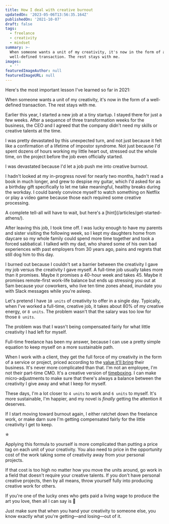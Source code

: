 ```yaml
---
title: How I deal with creative burnout
updatedOn: '2023-05-06T13:56:35.164Z'
publishedOn: '2021-10-07'
draft: false
tags:
  - freelance
  - creativity
  - mindset
summary: >-
  When someone wants a unit of my creativity, it's now in the form of a 
  well-defined transaction. The rest stays with me.
images:
  - ''
featuredImageAuthor: null
featuredImageURL: null
---
```


Here's the most important lesson I've learned so far in 2021:

<Statement>When someone wants a unit of my creativity, it's now in the form of a well-defined transaction. The rest stays with me.</Statement>

Earlier this year, I started a new job at a tiny startup. I stayed there for just a few weeks. After a sequence of three
transformation weeks for the business, the CEO and I agreed that the company didn't need my skills or creative talents
at the time.

I was pretty devastated by this unexpected turn, and not just because it felt like a confirmation of a lifetime of
impostor syndrome. Not just because I'd spent dozens of hours working my little heart out, stressed out the whole time,
on the project before the job even officially started.

<Statement>I was devastated because I'd let a job push me into creative burnout.</Statement>

I hadn't looked at my in-progress novel for nearly two months, hadn't read a book in much longer, and grew to despise my
guitar, which I'd asked for as a birthday gift specifically to let me take meaningful, healthy breaks during the
workday. I could barely convince myself to watch something on Netflix or play a video game because those each required
some creative processing.

<Aside>A complete tell-all will have to wait, but here's a [hint](/articles/get-started-athens/).</Aside>

After leaving this job, I took time off. I was lucky enough to have my parents and sister visiting the following week,
so I kept my daughters home from daycare so my whole family could spend more time together and took a forced sabbatical.
I talked with my dad, who shared some of his own bad experiences with past employers from 30 years ago, pains and
regrets that still dog him to this day.

I burned out because I couldn't set a barrier between the creativity I gave my job versus the creativity I gave myself.
A full-time job usually takes more than it promises. Maybe it promises a 40-hour week and takes 45. Maybe it promises
remote-first work-life balance but ends up stressing you out at 5am because your coworkers, who live ten time zones
ahead, inundate you with Slack messages while you're asleep.

Let's pretend I have `10 units` of creativity to offer in a single day. Typically, when I've worked a full-time,
creative job, it takes about 80% of my creative energy, or `8 units`. The problem wasn't that the salary was too low for
those `8 units`.

<Statement>The problem was that I wasn't being compensated fairly for what little creativity I had left for myself.</Statement>

Full-time freelance has been my answer, because I can use a pretty simple equation to keep myself on a more sustainable
path.

When I work with a client, they get the full force of my creativity in the form of a service or project, priced
according to the [value it'll bring](/articles/understand-your-value) their business. It's never more complicated than
that. I'm not an employee, I'm not their part-time CMO. It's a creative version of
[timeboxing](https://en.wikipedia.org/wiki/Timeboxing). I can make micro-adjustments to make sure that there's always a
balance between the creativity I give away and what I keep for myself.

These days, I'm a lot closer to `4 units` to work and `6 units` to myself. It's more sustainable, I'm happier, and my
novel is _finally_ getting the attention it deserves.

If I start moving toward burnout again, I either ratchet down the freelance work, or make darn sure I'm getting
compensated fairly for the little creativity I get to keep.

✯

Applying this formula to yourself is more complicated than putting a price tag on each unit of your creativity. You also
need to price in the opportunity cost of the work taking some of creativity away from your personal projects.

If that cost is too high no matter how you move the units around, go work in a field that doesn't require your creative
talents. If you don't have personal creative projects, then by all means, throw yourself fully into producing creative
work for others.

If you're one of the lucky ones who gets paid a living wage to produce the art you love, then all I can say is 👏

Just make sure that when you hand your creativity to someone else, you know exactly what you're getting—and losing—out
of it.
